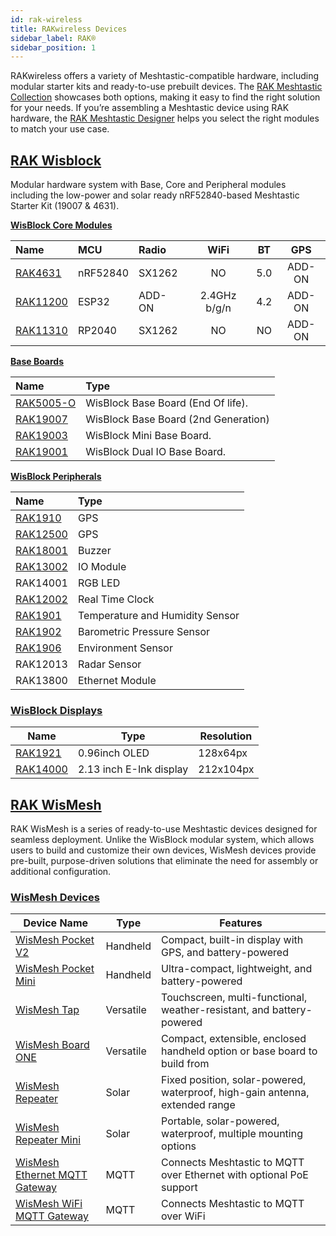 ```yaml
---
id: rak-wireless
title: RAKwireless Devices
sidebar_label: RAK®
sidebar_position: 1
---
```


RAKwireless offers a variety of Meshtastic-compatible hardware, including modular starter kits and ready-to-use prebuilt devices. The [RAK Meshtastic Collection](https://msh.to/rak-collection) showcases both options, making it easy to find the right solution for your needs. If you’re assembling a Meshtastic device using RAK hardware, the [RAK Meshtastic Designer](http://meshtastic-designer.rakwireless.com?utm_source=website_partner&utm_medium=referral&utm_campaign=rak_meshtastic_collab) helps you select the right modules to match your use case.

## [RAK Wisblock](./wisblock/)

Modular hardware system with Base, Core and Peripheral modules including the low-power and solar ready nRF52840-based Meshtastic Starter Kit (19007 & 4631).

[**WisBlock Core Modules**](./wisblock/core-module/)

| Name                                                | MCU      | Radio  |     WiFi     | BT  |  GPS   |
| :-------------------------------------------------- | :------- | :----- | :----------: | :-: | :----: |
| [RAK4631](./wisblock/core-module?rakcore=RAK4631)   | nRF52840 | SX1262 |      NO      | 5.0 | ADD-ON |
| [RAK11200](./wisblock/core-module?rakcore=RAK11200) | ESP32    | ADD-ON | 2.4GHz b/g/n | 4.2 | ADD-ON |
| [RAK11310](./wisblock/core-module?rakcore=RAK11310) | RP2040   | SX1262 |      NO      | NO  | ADD-ON |

[**Base Boards**](./wisblock/base-board/)

| Name                                                 | Type                                 |
| :--------------------------------------------------- | :----------------------------------- |
| [RAK5005-O](./wisblock/base-board?rakbase=RAK5005-O) | WisBlock Base Board (End Of life).   |
| [RAK19007](./wisblock/base-board?rakbase=RAK19007)   | WisBlock Base Board (2nd Generation) |
| [RAK19003](./wisblock/base-board?rakbase=RAK19003)   | WisBlock Mini Base Board.            |
| [RAK19001](./wisblock/base-board?rakbase=RAK19001)   | WisBlock Dual IO Base Board.         |

[**WisBlock Peripherals**](./wisblock/peripherals/)

| Name                                                                 | Type                            |
| :------------------------------------------------------------------- | :------------------------------ |
| [RAK1910](./wisblock/peripherals?rakmodules=GPS)                     | GPS                             |
| [RAK12500](./wisblock/peripherals?rakmodules=GPS)                    | GPS                             |
| [RAK18001](./wisblock/peripherals?rakmodules=Buzzer)                 | Buzzer                          |
| [RAK13002](./wisblock/peripherals?rakmodules=IO)                     | IO Module                       |
| RAK14001                                                             | RGB LED                         |
| [RAK12002](./wisblock/peripherals?rakmodules=RTC)                    | Real Time Clock                 |
| [RAK1901](./wisblock/peripherals?rakmodules=Sensors&sensors=RAK1901) | Temperature and Humidity Sensor |
| [RAK1902](./wisblock/peripherals?rakmodules=Sensors&sensors=RAK1902) | Barometric Pressure Sensor      |
| [RAK1906](./wisblock/peripherals?rakmodules=Sensors&sensors=RAK1906) | Environment Sensor              |
| RAK12013                                                             | Radar Sensor                    |
| RAK13800                                                             | Ethernet Module                 |

### [WisBlock Displays](./wisblock/screens/)

| Name                                            | Type                    | Resolution |
| ----------------------------------------------- | ----------------------- | ---------- |
| [RAK1921](./wisblock/screens?rakscreens=OLED)   | 0.96inch OLED           | 128x64px   |
| [RAK14000](./wisblock/screens?rakscreens=E-Ink) | 2.13 inch E-Ink display | 212x104px  |

## [RAK WisMesh](./wismesh/)

RAK WisMesh is a series of ready-to-use Meshtastic devices designed for seamless deployment. Unlike the WisBlock modular system, which allows users to build and customize their own devices, WisMesh devices provide pre-built, purpose-driven solutions that eliminate the need for assembly or additional configuration.

### [WisMesh Devices](./wismesh/)

| Device Name                                                                  | Type      | Features                                                                     |
| ---------------------------------------------------------------------------- | --------- | ---------------------------------------------------------------------------- |
| [WisMesh Pocket V2](./wismesh/pocket/?pocket=pocketv2)                       | Handheld  | Compact, built-in display with GPS, and battery-powered                      |
| [WisMesh Pocket Mini](./wismesh/pocket/?pocket=pocket-mini)                  | Handheld  | Ultra-compact, lightweight, and battery-powered                              |
| [WisMesh Tap](./wismesh/tap)                                                 | Versatile | Touchscreen, multi-functional, weather-resistant, and battery-powered        |
| [WisMesh Board ONE](./wismesh/board-one)                                     | Versatile | Compact, extensible, enclosed handheld option or base board to build from    |
| [WisMesh Repeater](./wismesh/repeater/?repeater=repeater)                    | Solar     | Fixed position, solar-powered, waterproof, high-gain antenna, extended range |
| [WisMesh Repeater Mini](./wismesh/repeater/?repeater=repeater-mini)          | Solar     | Portable, solar-powered, waterproof, multiple mounting options               |
| [WisMesh Ethernet MQTT Gateway](./wismesh/gateway/?gateway=gateway-ethernet) | MQTT      | Connects Meshtastic to MQTT over Ethernet with optional PoE support          |
| [WisMesh WiFi MQTT Gateway](./wismesh/gateway/?gateway=gateway-wifi)         | MQTT      | Connects Meshtastic to MQTT over WiFi                                        |
